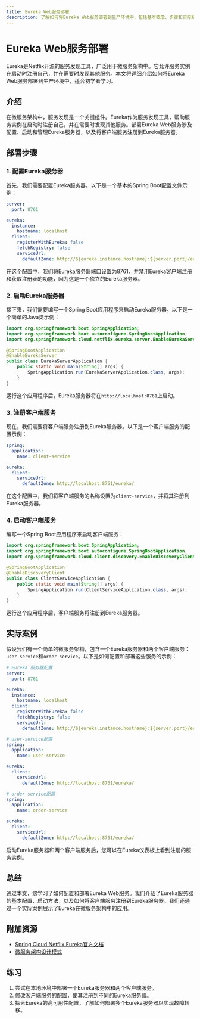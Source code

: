 ```yaml
---
title: Eureka Web服务部署
description: 了解如何将Eureka Web服务部署到生产环境中，包括基本概念、步骤和实际案例。
---
```


# Eureka Web服务部署

Eureka是Netflix开源的服务发现工具，广泛用于微服务架构中。它允许服务实例在启动时注册自己，并在需要时发现其他服务。本文将详细介绍如何将Eureka Web服务部署到生产环境中，适合初学者学习。

## 介绍

在微服务架构中，服务发现是一个关键组件。Eureka作为服务发现工具，帮助服务实例在启动时注册自己，并在需要时发现其他服务。部署Eureka Web服务涉及配置、启动和管理Eureka服务器，以及将客户端服务注册到Eureka服务器。

## 部署步骤

### 1. 配置Eureka服务器

首先，我们需要配置Eureka服务器。以下是一个基本的Spring Boot配置文件示例：

```yaml
server:
  port: 8761

eureka:
  instance:
    hostname: localhost
  client:
    registerWithEureka: false
    fetchRegistry: false
    serviceUrl:
      defaultZone: http://${eureka.instance.hostname}:${server.port}/eureka/
```

在这个配置中，我们将Eureka服务器端口设置为8761，并禁用Eureka客户端注册和获取注册表的功能，因为这是一个独立的Eureka服务器。

### 2. 启动Eureka服务器

接下来，我们需要编写一个Spring Boot应用程序来启动Eureka服务器。以下是一个简单的Java类示例：

```java
import org.springframework.boot.SpringApplication;
import org.springframework.boot.autoconfigure.SpringBootApplication;
import org.springframework.cloud.netflix.eureka.server.EnableEurekaServer;

@SpringBootApplication
@EnableEurekaServer
public class EurekaServerApplication {
    public static void main(String[] args) {
        SpringApplication.run(EurekaServerApplication.class, args);
    }
}
```

运行这个应用程序后，Eureka服务器将在`http://localhost:8761`上启动。

### 3. 注册客户端服务

现在，我们需要将客户端服务注册到Eureka服务器。以下是一个客户端服务的配置示例：

```yaml
spring:
  application:
    name: client-service

eureka:
  client:
    serviceUrl:
      defaultZone: http://localhost:8761/eureka/
```

在这个配置中，我们将客户端服务的名称设置为`client-service`，并将其注册到Eureka服务器。

### 4. 启动客户端服务

编写一个Spring Boot应用程序来启动客户端服务：

```java
import org.springframework.boot.SpringApplication;
import org.springframework.boot.autoconfigure.SpringBootApplication;
import org.springframework.cloud.client.discovery.EnableDiscoveryClient;

@SpringBootApplication
@EnableDiscoveryClient
public class ClientServiceApplication {
    public static void main(String[] args) {
        SpringApplication.run(ClientServiceApplication.class, args);
    }
}
```

运行这个应用程序后，客户端服务将注册到Eureka服务器。

## 实际案例

假设我们有一个简单的微服务架构，包含一个Eureka服务器和两个客户端服务：`user-service`和`order-service`。以下是如何配置和部署这些服务的示例：

```yaml
# Eureka 服务器配置
server:
  port: 8761

eureka:
  instance:
    hostname: localhost
  client:
    registerWithEureka: false
    fetchRegistry: false
    serviceUrl:
      defaultZone: http://${eureka.instance.hostname}:${server.port}/eureka/

# user-service配置
spring:
  application:
    name: user-service

eureka:
  client:
    serviceUrl:
      defaultZone: http://localhost:8761/eureka/

# order-service配置
spring:
  application:
    name: order-service

eureka:
  client:
    serviceUrl:
      defaultZone: http://localhost:8761/eureka/
```

启动Eureka服务器和两个客户端服务后，您可以在Eureka仪表板上看到注册的服务实例。

## 总结

通过本文，您学习了如何配置和部署Eureka Web服务。我们介绍了Eureka服务器的基本配置、启动方法，以及如何将客户端服务注册到Eureka服务器。我们还通过一个实际案例展示了Eureka在微服务架构中的应用。

## 附加资源

- [Spring Cloud Netflix Eureka官方文档](https://spring.io/projects/spring-cloud-netflix)
- [微服务架构设计模式](https://microservices.io/)

## 练习

1. 尝试在本地环境中部署一个Eureka服务器和两个客户端服务。
2. 修改客户端服务的配置，使其注册到不同的Eureka服务器。
3. 探索Eureka的高可用性配置，了解如何部署多个Eureka服务器以实现故障转移。
